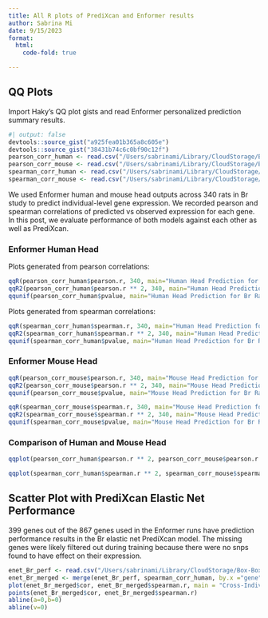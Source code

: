 ```yaml
---
title: All R plots of PrediXcan and Enformer results
author: Sabrina Mi
date: 9/15/2023
format:
  html:
    code-fold: true

---
```


## QQ Plots

Import Haky's QQ plot gists and read Enformer personalized prediction summary results.
```r
#| output: false
devtools::source_gist("a925fea01b365a8c605e")
devtools::source_gist("38431b74c6c0bf90c12f")
pearson_corr_human <- read.csv("/Users/sabrinami/Library/CloudStorage/Box-Box/imlab-data/Within-Lab-Sharing/Sabrina-Data/rat_data/output/Br_personalized_pearson_corr_human.csv", row.names = 1)
pearson_corr_mouse <- read.csv("/Users/sabrinami/Library/CloudStorage/Box-Box/imlab-data/Within-Lab-Sharing/Sabrina-Data/rat_data/output/Br_personalized_pearson_corr_mouse.csv", row.names = 1)
spearman_corr_human <- read.csv("/Users/sabrinami/Library/CloudStorage/Box-Box/imlab-data/Within-Lab-Sharing/Sabrina-Data/rat_data/output/Br_personalized_spearman_corr_human.csv", row.names = 1)
spearman_corr_mouse <- read.csv("/Users/sabrinami/Library/CloudStorage/Box-Box/imlab-data/Within-Lab-Sharing/Sabrina-Data/rat_data/output/Br_personalized_spearman_corr_mouse.csv", row.names = 1)
```

We used Enformer human and mouse head outputs across 340 rats in Br study to predict individual-level gene expression. We recorded pearson and spearman correlations of predicted vs observed expression for each gene. In this post, we evaluate performance of both models against each other as well as PrediXcan. 

### Enformer Human Head

Plots generated from pearson correlations:
```r
qqR(pearson_corr_human$pearson.r, 340, main="Human Head Prediction for Br Rats: Pearson R2 vs Expected")
qqR2(pearson_corr_human$pearson.r ** 2, 340, main="Human Head Prediction for Br Rats: Pearson R2 vs Expected")
qqunif(pearson_corr_human$pvalue, main="Human Head Prediction for Br Rats: Pearson P-values")
```

Plots generated from spearman correlations:

```r
qqR(spearman_corr_human$spearman.r, 340, main="Human Head Prediction for Br Rats: Spearman R2 vs Expected")
qqR2(spearman_corr_human$spearman.r ** 2, 340, main="Human Head Prediction for Br Rats: Spearman R2 vs Expected")
qqunif(spearman_corr_human$pvalue, main="Human Head Prediction for Br Rats: Spearman P-values")
```

### Enformer Mouse Head

```r
qqR(pearson_corr_mouse$pearson.r, 340, main="Mouse Head Prediction for Br Rats: Pearson R2 vs Expected")
qqR2(pearson_corr_mouse$pearson.r ** 2, 340, main="Mouse Head Prediction for Br Rats: Pearson R2 vs Expected")
qqunif(pearson_corr_mouse$pvalue, main="Mouse Head Prediction for Br Rats: Pearson P-values")
```

```r
qqR(spearman_corr_mouse$spearman.r, 340, main="Mouse Head Prediction for Br Rats: Spearman R2 vs Expected")
qqR2(spearman_corr_mouse$spearman.r ** 2, 340, main="Mouse Head Prediction for Br Rats: Spearman R2 vs Expected")
qqunif(spearman_corr_mouse$pvalue, main="Mouse Head Prediction for Br Rats: Spearman P-values")
```

### Comparison of Human and Mouse Head

```r
qqplot(pearson_corr_human$pearson.r ** 2, pearson_corr_mouse$pearson.r ** 2); abline(0,1); grid()

```

```r
qqplot(spearman_corr_human$spearman.r ** 2, spearman_corr_mouse$spearman.r ** 2); abline(0,1); grid()
```

## Scatter Plot with PrediXcan Elastic Net Performance

399 genes out of the 867 genes used in the Enformer runs have prediction performance results in the Br elastic net PrediXcan model. The missing genes were likely filtered out during training because there were no snps found to have effect on their expression.
```r
enet_Br_perf <- read.csv("/Users/sabrinami/Library/CloudStorage/Box-Box/imlab-data/Within-Lab-Sharing/Sabrina-Data/rat_data/misc/highestR2genes.csv")[,c(1,6)]
enet_Br_merged <- merge(enet_Br_perf, spearman_corr_human, by.x ="gene", by.y = "row.names")
plot(enet_Br_merged$cor, enet_Br_merged$spearman.r, main = "Cross-Individual Correlations for 399 Genes", type = "n", xlab = "PrediXcan", ylab = "Enformer Human Head")
points(enet_Br_merged$cor, enet_Br_merged$spearman.r)
abline(a=0,b=0)
abline(v=0)


```
